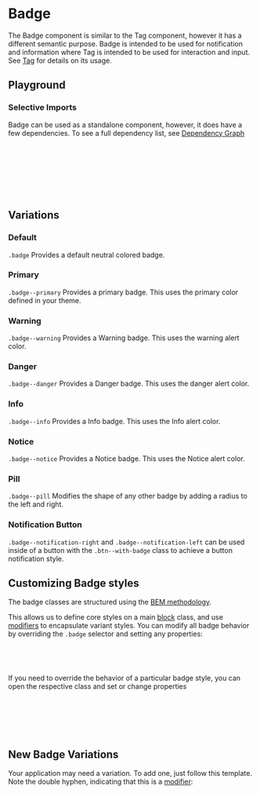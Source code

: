 
<Meta of={BadgeStories} />

# Badge

<div
  dangerouslySetInnerHTML={{
    __html: createSourceCodeLink({ link: 'components/badge.css' }).outerHTML,
  }}
></div>

The Badge component is similar to the Tag component, however it has a different semantic purpose. Badge is intended to be used for notification and information where Tag is intended to be used for interaction and input. See [Tag](?path=/docs/content-components-tag--docs) for details on its usage.

## Playground

<Canvas of={BadgeStories.Default} />
<Controls of={BadgeStories.Default} />

### Selective Imports

Badge can be used as a standalone component, however, it does have a few dependencies. To see a full dependency list, see [Dependency Graph](?path=/docs/overview-selective-imports--docs#dependencies)

```css
/* Depends on */
@import '@rolemodel/optics/dist/css/core/tokens';
@import '@rolemodel/optics/dist/css/core/base';
@import '@rolemodel/optics/dist/css/components/icon';

/* Component */
@import '@rolemodel/optics/dist/css/components/badge';
```

## Variations

### Default

`.badge` Provides a default neutral colored badge.

<Canvas of={BadgeStories.Default} />

### Primary

`.badge--primary` Provides a primary badge. This uses the primary color defined in your theme.

<Canvas of={BadgeStories.Primary} />

### Warning

`.badge--warning` Provides a Warning badge. This uses the warning alert color.

<Canvas of={BadgeStories.Warning} />

### Danger

`.badge--danger` Provides a Danger badge. This uses the danger alert color.

<Canvas of={BadgeStories.Danger} />

### Info

`.badge--info` Provides a Info badge. This uses the Info alert color.

<Canvas of={BadgeStories.Info} />

### Notice

`.badge--notice` Provides a Notice badge. This uses the Notice alert color.

<Canvas of={BadgeStories.Notice} />

### Pill

`.badge--pill` Modifies the shape of any other badge by adding a radius to the left and right.

<Canvas of={BadgeStories.Pill} />

### Notification Button

`.badge--notification-right` and `.badge--notification-left` can be used inside of a button with the `.btn--with-badge` class to achieve a button notification style.

<Canvas of={BadgeStories.NotificationButton} />

## Customizing Badge styles

<div
  dangerouslySetInnerHTML={{
    __html: createAlert({
      title: 'Important!',
      description: 'These patterns represent how to customize the style of the badge for your project.',
    }).outerHTML,
  }}
></div>

The badge classes are structured using the [BEM methodology](https://getbem.com/naming).

This allows us to define core styles on a main [block](https://getbem.com/naming/#block) class, and use [modifiers](https://getbem.com/naming/#modifier) to encapsulate variant styles. You can modify all badge behavior by overriding the `.badge` selector and setting any properties:

```css
.badge {
  font-size: var(--op-font-2x-large);
}
```

If you need to override the behavior of a particular badge style, you can open the respective class and set or change properties

```css
/* This will only affect the primary badge, but not default, secondary, notice, etc. */
.badge--primary {
  background-color: red;
  color: white;
}
```

## New Badge Variations

<div
  dangerouslySetInnerHTML={{
    __html: createAlert({
      title: 'Important!',
      description: 'These patterns represent how to create new variations of the badge for your project.',
    }).outerHTML,
  }}
></div>

Your application may need a variation. To add one, just follow this template. Note the double hyphen, indicating that this is a [modifier](https://getbem.com/naming/#modifier):

```css
.badge--{name} {
  background-color:
  color:
}
```

```css
.badge--purple {
  background-color: purple;
  color: white;
}
```
